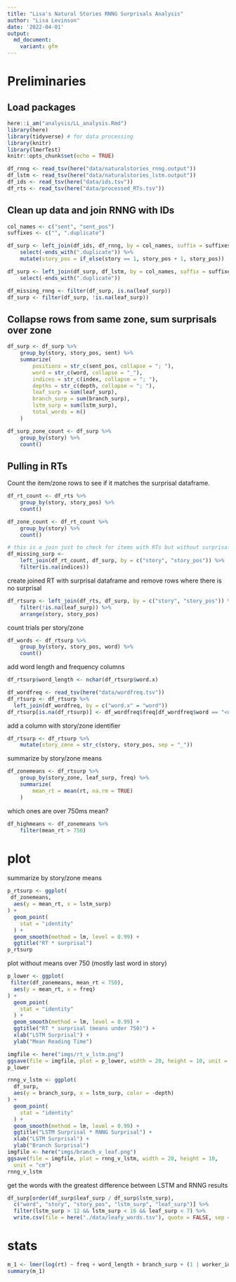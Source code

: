 ```yaml
---
title: "Lisa's Natural Stories RNNG Surprisals Analysis"
author: "Lisa Levinson"
date: '2022-04-01'
output:
  md_document:
    variant: gfm
---
```


# Preliminaries

## Load packages

```r
here::i_am("analysis/LL_analysis.Rmd")
library(here)
library(tidyverse) # for data processing
library(knitr)
library(lmerTest)
knitr::opts_chunk$set(echo = TRUE)
```

```r
df_rnng <- read_tsv(here("data/naturalstories_rnng.output"))
df_lstm <- read_tsv(here("data/naturalstories_lstm.output"))
df_ids <- read_tsv(here("data/ids.tsv"))
df_rts <- read_tsv(here("data/processed_RTs.tsv"))
```
 
 
## Clean up data and join RNNG with IDs

```r

col_names <- c("sent", "sent_pos")
suffixes <- c("", ".duplicate")

df_surp <- left_join(df_ids, df_rnng, by = col_names, suffix = suffixes) %>%
    select(-ends_with(".duplicate")) %>%
    mutate(story_pos = if_else(story == 1, story_pos + 1, story_pos))

df_surp <- left_join(df_surp, df_lstm, by = col_names, suffix = suffixes) %>%
    select(-ends_with(".duplicate"))

df_missing_rnng <- filter(df_surp, is.na(leaf_surp))
df_surp <- filter(df_surp, !is.na(leaf_surp))
```

## Collapse rows from same zone, sum surprisals over zone

```r

df_surp <- df_surp %>%
    group_by(story, story_pos, sent) %>%
    summarize(
        positions = str_c(sent_pos, collapse = "; "),
        word = str_c(word, collapse = "_"),
        indices = str_c(index, collapse = "; "),
        depths = str_c(depth, collapse = "; "),
        leaf_surp = sum(leaf_surp),
        branch_surp = sum(branch_surp),
        lstm_surp = sum(lstm_surp),
        total_words = n()
    )

df_surp_zone_count <- df_surp %>%
    group_by(story) %>%
    count()
```

## Pulling in RTs

Count the item/zone rows to see if it matches the surprisal dataframe. 

```r

df_rt_count <- df_rts %>%
    group_by(story, story_pos) %>%
    count()

df_zone_count <- df_rt_count %>%
    group_by(story) %>%
    count()

# this is a join just to check for items with RTs but without surprisals
df_missing_surp <-
    left_join(df_rt_count, df_surp, by = c("story", "story_pos")) %>%
    filter(is.na(indices))
```

create joined RT with surprisal dataframe and remove rows where there is no surprisal

```r

df_rtsurp <- left_join(df_rts, df_surp, by = c("story", "story_pos")) %>%
    filter(!is.na(leaf_surp)) %>%
    arrange(story, story_pos)
```

count trials per story/zone

```r

df_words <- df_rtsurp %>%
    group_by(story, story_pos, word) %>%
    count()
```

add word length and frequency columns

```r

df_rtsurp$word_length <- nchar(df_rtsurp$word.x)

df_wordfreq <- read_tsv(here("data/wordfreq.tsv"))
df_rtsurp <- df_rtsurp %>%
  left_join(df_wordfreq, by = c("word.x" = "word"))
df_rtsurp[is.na(df_rtsurp)] <- df_wordfreq$freq[df_wordfreq$word == "<unk>"]
```
 
add a column with story/zone identifier

```r

df_rtsurp <- df_rtsurp %>%
    mutate(story_zone = str_c(story, story_pos, sep = "_"))
```

summarize by story/zone means 

```r

df_zonemeans <- df_rtsurp %>%
    group_by(story_zone, leaf_surp, freq) %>%
    summarize(
        mean_rt = mean(rt, na.rm = TRUE)
    )
```

which ones are over 750ms mean?

```r

df_highmeans <- df_zonemeans %>%
    filter(mean_rt > 750)
```
 
 
# plot

summarize by story/zone means 

```r

p_rtsurp <- ggplot(
 df_zonemeans,
  aes(y = mean_rt, x = lstm_surp)
) +
  geom_point(
    stat = "identity"
  ) +
  geom_smooth(method = lm, level = 0.99) +
  ggtitle("RT * surprisal")
p_rtsurp
```

plot without means over 750 (mostly last word in story)

```r

p_lower <- ggplot(
 filter(df_zonemeans, mean_rt < 750),
  aes(y = mean_rt, x = freq)
) +
  geom_point(
    stat = "identity"
  ) +
  geom_smooth(method = lm, level = 0.99) +
  ggtitle("RT * surprisal (means under 750)") +
  xlab("LSTM Surprisal") +
  ylab("Mean Reading Time")

imgfile <- here("imgs/rt_v_lstm.png")
ggsave(file = imgfile, plot = p_lower, width = 20, height = 10, unit = "cm")
p_lower
```

```r
rnng_v_lstm <- ggplot(
  df_surp,
  aes(y = branch_surp, x = lstm_surp, color = -depth)
) +
  geom_point(
    stat = "identity"
  ) +
  geom_smooth(method = lm, level = 0.99) +
  ggtitle("LSTM Surprisal * RNNG Surprisal") +
  xlab("LSTM Surprisal") +
  ylab("Branch Surprisal")
imgfile <- here("imgs/branch_v_leaf.png")
ggsave(file = imgfile, plot = rnng_v_lstm, width = 20, height = 10,
  unit = "cm")
rnng_v_lstm
```

get the words with the greatest difference between LSTM and RNNG results

```r

df_surp[order(df_surp$leaf_surp / df_surp$lstm_surp),
  c("word", "story", "story_pos", "lstm_surp", "leaf_surp")] %>%
  filter(lstm_surp > 12 && lstm_surp < 16 && leaf_surp < 7) %>%
  write.csv(file = here("./data/leafy_words.tsv"), quote = FALSE, sep = '\t')
```

# stats

```r
m_1 <- lmer(log(rt) ~ freq + word_length + branch_surp + (1 | worker_id), data = df_rtsurp)
summary(m_1)
```

